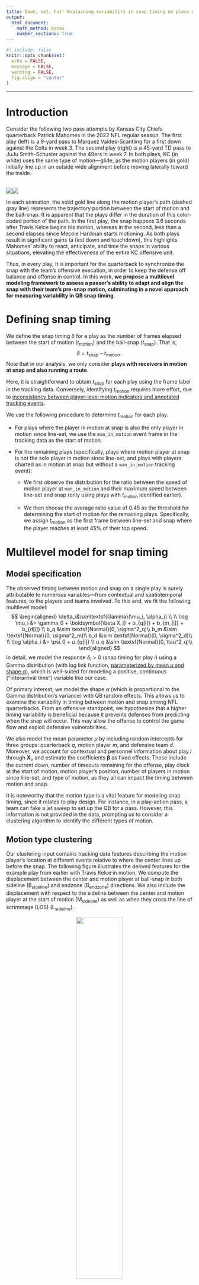 ```yaml
---
title: Down, set, hut! Explaining variability in snap timing on plays with motion
output: 
  html_document: 
    math_method: katex
    number_sections: true
---
```


```r
#| include: false
knitr::opts_chunk$set(
  echo = FALSE,
  message = FALSE,
  warning = FALSE,
  fig.align = "center"
)
```

---

# Introduction

Consider the following two pass attempts by Kansas City Chiefs quarterback Patrick Mahomes in the 2022 NFL regular season.
The first play (left) is a 9-yard pass to Marquez Valdes-Scantling for a first down against the Colts in week 3.
The second play (right) is a 45-yard TD pass to JuJu Smith-Schuster against the 49ers in week 7.
In both plays, KC (in white) uses the same type of motion---glide, as the motion players (in gold) initially line up in an outside wide alignment before moving laterally toward the inside.

:::: {style="display: flex;"}
::: {}
<br>
<center>
<img src="../figures/kelce_motion.gif">
</center>
:::
::: {}
<br>
<center>
<img src="../figures/hardman_motion.gif">
</center>
:::
::::

In each animation, the solid gold line along the motion player's path (dashed gray line) represents the trajectory portion between the start of motion and the ball-snap.
It is apparent that the plays differ in the duration of this color-coded portion of the path.
In the first play, the snap happens 3.6 seconds after Travis Kelce begins his motion, whereas in the second, less than a second elapses since Mecole Hardman starts motioning.
As both plays result in significant gains (a first down and touchdown), this highlights Mahomes' ability to react, anticipate, and time the snaps in various situations, elevating the effectiveness of the entire KC offensive unit.

Thus, in every play, it is important for the quarterback to synchronize the snap with the team's offensive execution, in order to keep the defense off balance and offense in control.
In this work, **we propose a multilevel modeling framework to assess a passer's ability to adapt and align the snap with their team's pre-snap motion, culminating in a novel approach for measuring variability in QB snap timing**.

# Defining snap timing

We define the snap timing $\delta$ for a play as the number of frames elapsed between the start of motion $(t_{\text{motion}})$ and the ball-snap $(t_{\text{snap}})$.
That is,$$\delta=t_{\text{snap}}-t_{\text{motion}}\,.$$ 
Note that in our analysis, we only consider **plays with receivers in motion at snap and also running a route**.

Here, it is straightforward to obtain $t_{\text{snap}}$ for each play using the frame label in the tracking data.
Conversely, identifying $t_{\text{motion}}$ requires more effort, due to [inconsistency between player-level motion indicators and annotated tracking events](https://www.kaggle.com/competitions/nfl-big-data-bowl-2025/discussion/543709).

We use the following procedure to determine $t_{\text{motion}}$ for each play. 

*   For plays where the player in motion at snap is also the only player in motion since line-set, we use the `man_in_motion` event frame in the tracking data as the start of motion.

*   For the remaining plays (specifically, plays where motion player at snap is not the sole player in motion since line-set, and plays with players charted as in motion at snap but without a `man_in_motion` tracking event):

    *   We first observe the distribution for the ratio between the speed of motion player at `man_in_motion` and their maximum speed between line-set and snap (only using plays with $t_{\text{motion}}$ identified earlier). 

    *   We then choose the average ratio value of 0.45 as the threshold for determining the start of motion for the remaining plays. Specifically, we assign $t_{\text{motion}}$ as the first frame between line-set and snap where the player reaches at least 45% of their top speed.

# Multilevel model for snap timing

## Model specification

The observed timing between motion and snap on a single play is surely attributable to numerous variables---from contextual and spatiotemporal features, to the players and teams involved.
To this end, we fit the following multilevel model:
$$
\begin{aligned}
\delta_i&\sim\textsf{Gamma}(\mu_i, \alpha_i) \\
\\
\log \mu_i &= \gamma_0 + \boldsymbol{\beta X_i} + b_{q[i]} + b_{m_[i]} + b_{d[i]} \\
b_q  &\sim \textsf{Normal}(0, \sigma^2_q)\\
b_m  &\sim \textsf{Normal}(0, \sigma^2_m)\\
b_d  &\sim \textsf{Normal}(0, \sigma^2_d)\\
\\
\log \alpha_i &= \psi_0 + u_{q[i]} \\
u_q  &\sim \textsf{Normal}(0, \tau^2_q)\\
\end{aligned}
$$
In detail, we model the response $\delta_i > 0$ (snap timing for play $i$) using a Gamma distribution (with log link function,
[parameterized by mean $\mu$ and shape $\alpha$](https://paulbuerkner.com/brms/articles/brms_families.html#:~:text=The%20density%20of%20the%20Gamma,shape%20parameter)),
which is well-suited for modeling a positive, continuous ("interarrival time") variable like our case.

Of primary interest, we model the shape $\alpha$ (which is proportional to the Gamma distribution's variance) with QB random effects.
This allows us to examine the variability in timing between motion and snap among NFL quarterbacks.
From an offensive standpoint, we hypothesize that a higher timing variability is beneficial because it prevents defenses from predicting when the snap will occur.
This may allow the offense to control the game flow and exploit defensive vulnerabilities.

We also model the mean parameter $\mu$ by including random intercepts for three groups: quarterback $q$, motion player $m$, and defensive team $d$.
Moreover, we account for contextual and personnel information about play $i$ through $\boldsymbol{X_i}$, and estimate the coefficients $\boldsymbol\beta$ as fixed effects.
These include the current down, number of timeouts remaining for the offense, play clock at the start of motion, motion player's position, number of players in motion since line-set, and type of motion, as they all can impact the timing between motion and snap.

It is noteworthy that the motion type is a vital feature for modeling snap timing, since it relates to play design.
For instance, in a play-action pass, a team can fake a jet sweep to set up the QB for a pass.
However, this information is not provided in the data, prompting us to consider a clustering algorithm to identify the different types of motion.

## Motion type clustering

Our clustering input contains tracking data features describing the motion player's location at different events relative to where the center lines up before the snap.
The following figure illustrates the derived features for the example play from earlier with Travis Kelce in motion.
We compute the displacement between the center and motion player at ball-snap in both sideline $(\textsf{B}_{\textsf{sideline}})$ and endzone $(\textsf{B}_{\textsf{endzone}})$ directions.
We also include the displacement with respect to the sideline between the center and motion player at the start of motion $(\textsf{M}_{\textsf{sideline}})$ as well as when they cross the line of scrimmage (LOS) $(\textsf{L}_{\textsf{sideline}})$.

<center>
<img src="../figures/clustering_features.png" style="width:50%">
</center>

Note that for plays where the motion player never crosses the LOS, we instead use their location at either the QB event (e.g., forward pass, sack) or 3 seconds after the snap (depending on which happens sooner) in place of $\textsf{L}_{\textsf{sideline}}$.
The aforementioned 3-second threshold is chosen using the observed distribution of the time elapsed from snap to crossing LOS for plays where motion players do cross the LOS, as it captures a sufficiently large fraction (~95%) of the values.

We fit a Gaussian mixture model via the `mclust` `R` package to obtain unsupervised labels for the pre-snap motions.
We select the optimal number of Gaussian clusters to be $G=6$ using BIC, and validate the cluster assignment through visual inspection of player motion trajectories in each cluster.
Ultimately, we condition on these cluster labels as fixed effects in modeling the mean snap timing $\mu$, so that our estimates of QB snap timing variability $u_q$ (at the shape-level) are not confounded by different types of motion.

# Analysis

Our multilevel model is fit in a Bayesian framework via the `brms` `R` package using four parallel chains of 10,000 iterations and 5,000 burn-in draws.
We perform diagnostics by inspecting trace plots as well as computing the $\widehat{R}$ and effective sample size statistics, and find no issues with model convergence and efficiency.
We quantify uncertainty for our model parameters with posterior distributions.
As it turns out, among the considered random effects, the largest source variation is between QBs when modeling the snap timing shape (captured by $\tau_q^2$).
Thus, we focus on the QB shape random effects $u_q$ in the following analysis.

## Leaderboard

The following figure displays the posterior distributions for the shape random effect $u_q$ (ordered by posterior mean) for QBs with at least 50 pass attempts across the considered motion plays.
For each player, the posterior mean provides an estimate for their ability to maintain variability in snap timing, **with higher posterior mean values corresponding to greater variability in timing between the start of motion and snap**.

Patrick Mahomes stands out as the top QB according our measure, adding the ability to time snaps as another element to his success.
Other high-caliber QBs such as Tom Brady and Josh Allen are also among the leaders in our rankings.
Note that there is considerable uncertainty in our estimates, as demonstrated by the rather wide credible intervals (CIs), which is unsurprising given our limited sample of motion plays.
Still, we observe substantial differences in the CIs across this subset of QBs.
For instance, the 95% CI for Daniel Jones (who ranks last in our leaderboard) does not overlap with the top five quarterbacks' 95% CIs.

<!-- ```{r posteriors_slab, fig.path="../figures/"} -->
<!-- #| fig-height: 8 -->
<!-- #| fig-width: 6 -->
<!-- readRDS("../figures/posteriors_slab.rds") -->
<!-- ``` -->

<center>
<img src="../figures/posteriors_slab.png" style="width:65%">
</center>

## Comparison to havoc rate

We now examine the relationship between the posterior mean for the QB shape random effect $u_q$ and a measure of "havoc rate".
Here, a havoc event is defined as whether any of the following defensive outcomes are generated on a play: pass breakup, forced fumble, tackle for loss, interception, sack, and pressure.
The figure below is a scatterplot of the posterior mean for the shape random effect and havoc rate across all passing plays over the first nine weeks of the 2022 NFL season (left) and only the considered motion plays (right) for the same subset of QBs as before.

**We observe that lower snap timing variability corresponds to higher rate of facing havoc events created by the opposing defense.**
This makes intuitive sense, as when there is little variability in timing, the offense is likely to be predictable and experience unfavorable play outcomes.
In contrast, by varying the duration between motion and snap, offenses can create uncertainty, forcing defenders to play more cautiously which reduces their effectiveness in executing disruptive plays.

<!-- ```{r corr_havoc, fig.path="../figures/"} -->
<!-- #| fig-height: 4.1 -->
<!-- #| fig-width: 10 -->
<!-- readRDS("../figures/corr_havoc.rds") -->
<!-- ``` -->

<center>
<img src="../figures/corr_havoc.png" style="width:99%">
</center>

As a side note, the posterior mean for the shape random effect scarcely correlates with the rate of motion on all passing plays $(r = 0.11)$ over the first nine weeks of the 2022 season.
Additionally, there is a weak correlation between motion rate and havoc rate $(r = -0.09)$.
This suggests that **our measure of QB snap timing variability provides independent information of motion tendency, while also being a more direct indicator of encountering defensive disruptions than the prevalence of motion**.

# Discussion

Variability in snap timing is an essential aspect for an offense to dictate plays and make it difficult for defenses to anticipate and react.
Through multilevel modeling, we provide an assessment of a quarterback's ability to maintain variable snap timing with their teammates' motion.
We demonstrate that higher variability in snap timing is beneficial for the passing game, as it relates to experiencing less disruptions generated by the defense.
Although we solely focus on snap timing for passing plays with motion, we believe our estimates may also serve as proxies for QB awareness or pocket presence, as indicated by the moderate correlation with havoc rate across all passing plays (not just the plays considered in our model).

Our proposed framework is not without limitations.
First, to identify the start of motion, we use a threshold-based criterion which relies on the moment at which the motion player achieves a certain fraction of their top speed prior to the snap.
This is certainly a simple viewpoint, as one could come up with a more robust definition by building a model to predict the starting motion frame.
Further, despite the reasonable set of inputs in our cluster analysis, there is possibly room for improvement in identifying the motion types by having more refined features, or alternatively using a functional clustering approach.
Since neither of these tasks is the main focus of our work, we leave these explorations for the future.

Additionally, our study is limited to only passing plays with receivers in motion at snap.
This introduces a selection bias into our analysis by excluding running plays and various QBs who do not meet the cutoff for minimum pass attempts on motion plays (e.g., Jalen Hurts and Joe Burrow).
We also recognize that while we refer to our estimates as "QB random effects", they are certainly correlated with the team's center and coach's play-calling.
Nevertheless, **we believe our contribution is a novel description of snap timing variability and reveals insight into an understudied area of football.**


# Appendix {-}

All code is available at https://github.com/qntkhvn/timing.

RY thanks Sam Schwartzstein for a conversation which motivated the topic of QB snap timing variability.
QN thanks Nick Wan whose [Twitch stream](https://www.twitch.tv/nickwan_datasci) and [Kaggle notebook](https://www.kaggle.com/code/nickwan/fly-sweeps-are-the-best-rushing-play) inspired the definition and identification of motion in this work.

On a personal note, QN failed to convince RY to name the metric *STRAIN (Patrick's version)*, where STRAIN stands for Snap Timing Rhythm and Adaptability INdex.

---

[Quang Nguyen](https://github.com/qntkhvn) and [Ron Yurko](https://github.com/ryurko)

Department of Statistics & Data Science

Carnegie Mellon University
